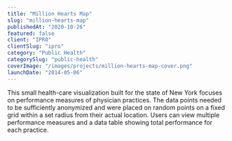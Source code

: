```yaml
---
title: "Million Hearts Map"
slug: "million-hearts-map"
publishedAt: "2020-10-26"
featured: false
client: "IPRO"
clientSlug: "ipro"
category: "Public Health"
categorySlug: "public-health"
coverImage: "/images/projects/million-hearts-map-cover.png"
launchDate: "2014-05-06"
---
```


This small health-care visualization built for the state of New York focuses on performance measures of physician practices. The data points needed to be sufficiently anonymized and were placed on random points on a fixed grid within a set radius from their actual location. Users can view multiple performance measures and a data table showing total performance for each practice.
